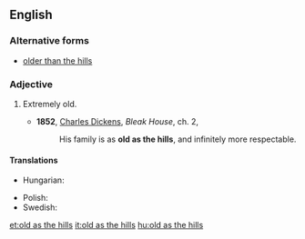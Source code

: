 ==English==

===Alternative forms===
* [[older than the hills]]

===Adjective===
{{en-adj|-}}

# {{context|simile|lang=en}} Extremely old.
#* '''1852''', [[w:Charles_Dickens|Charles Dickens]], ''Bleak House'', ch. 2,
#*: His family is as '''old as the hills''', and infinitely more respectable.

====Translations====
{{trans-top|extremely old}}
* Hungarian: {{t+|hu|vén, mint az országút}}
{{trans-mid}}
* Polish: {{t+|pl|stary jak świat|m}}
* Swedish: {{t|sv|gammal som gatan}}
{{trans-bottom}}

[[et:old as the hills]]
[[it:old as the hills]]
[[hu:old as the hills]]